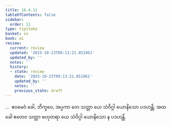 ```yaml
---
title: 16.4.11
tableOfContents: false
sidebar:
  order: 11
type: tipitaka
basket: su
book: a1
review:
  current: review
  updated: '2025-10-23T09:13:21.851961'
  updated_by: ''
  notes: ''
  history:
  - state: review
    date: '2025-10-23T09:13:21.851961'
    updated_by: ''
    notes: ''
    previous_state: draft
---
```



<ReviewStatus review={frontmatter.review} showDetails={true} />

<HypothesisAnnotation frontmatter={frontmatter} />

<DynamicBreadcrumb />

<Division number="332" book="a1" e="ch" v="15" p="38">

<Paragraph number="423" book="a1">
…  ဧဝမေဝံ ခေါ, ဘိက္ခဝေ, အပ္ပကာ တေ သတ္တာ ယေ သံဝိဂ္ဂါ ယောနိသော ပဒဟန္တိ; အထ ခေါ ဧတေဝ သတ္တာ ဗဟုတရာ ယေ သံဝိဂ္ဂါ ယောနိသော န ပဒဟန္တိ.
</Paragraph>
</Division>